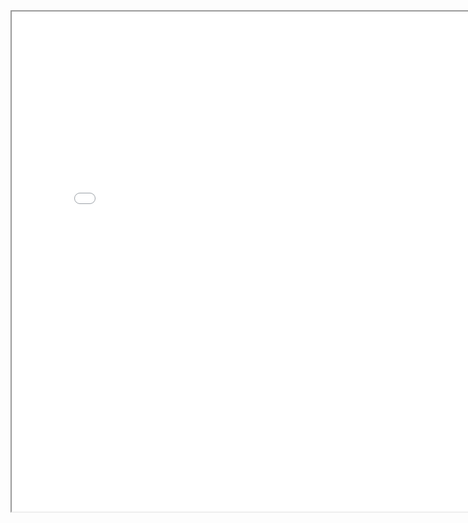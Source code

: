::: {style="text-align: center;"}
<iframe src="image/resume.pdf" width="800" height="800">

</iframe>
:::

```{=html}
<style>
  body {
  background-image: url("image/background1.png");
  background-size: cover;
  background-repeat: no-repeat;
}
  
</style>
```
